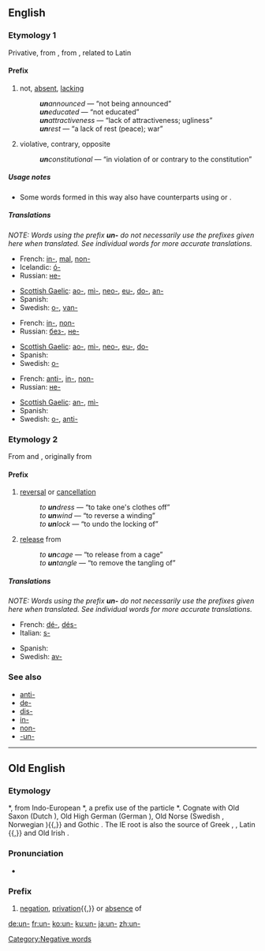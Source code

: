 {{see|UN|un|-un-|ün|ún}}
==English==

===Etymology 1===
Privative, from {{OE.}} {{term|un-|lang=ang}}, from {{Ger.}}, related to Latin {{term|in-|lang=la}}

====Prefix====
{{infl|en|prefix|cat=prefixes}}

# {{context|added to adjectives, nouns and verbs}} not, [[absent]], [[lacking]]
#: '''''un'''announced'' — “not being announced”
#: '''''un'''educated'' — “not educated”
#: '''''un'''attractiveness'' — “lack of attractiveness; ugliness”
#: '''''un'''rest'' — “a lack of rest (peace); war”
# {{context|added to adjectives and nouns}} violative, contrary, opposite
#: '''''un'''constitutional'' — “in violation of or contrary to the constitution”

=====Usage notes=====
*Some words formed in this way also have counterparts using {{term|in-}} or {{term|non-}}.

=====Translations=====
''NOTE: Words using the prefix '''un-''' do not necessarily use the prefixes given here when translated. See individual words for more accurate translations.''

{{trans-top|denoting absence}}
*French: [[in-]], [[mal]], [[non-]]
*Icelandic: [[ó-]]
*Russian: [[не-]]
{{trans-mid}}
*[[Scottish Gaelic]]: [[ao-]], [[mì-]], [[neo-]], [[eu-]], [[do-]], [[an-]]
*Spanish: {{t|es|in-}}
*Swedish: [[o-]], [[van-]]
{{trans-bottom}}

{{trans-top|denoting a lack of}}
*French: [[in-]], [[non-]]
*Russian: [[без-]], [[не-]]
{{trans-mid}}
*[[Scottish Gaelic]]: [[ao-]], [[mì-]], [[neo-]], [[eu-]], [[do-]]
*Spanish: {{t|es|in-}}
*Swedish: [[o-]]
{{trans-bottom}}

{{trans-top|violative of; contrary to}}
*French: [[anti-]], [[in-]], [[non-]]
*Russian: [[не-]]
{{trans-mid}}
*[[Scottish Gaelic]]: [[an-]], [[mì-]]
*Spanish: {{t|es|in-}}
*Swedish: [[o-]], [[anti-]]
{{trans-bottom}}

===Etymology 2===
From {{OE.}} {{term|-un|lang=ang}} <!-- Should this be "un-" instead? --> and {{term|-in|lang=ang}}<!-- Should this be "in-" instead? -->, originally from {{Ger.}}

====Prefix====
{{infl|en|prefix|cat=prefixes|added to verbs and nouns to form verbs}}

# [[reversal]] or [[cancellation]]
#: ''to '''un'''dress'' — “to take one's clothes off”
#: ''to '''un'''wind'' — “to reverse a winding”
#: ''to '''un'''lock'' — “to undo the locking of”
# [[release]] from
#: ''to '''un'''cage'' — “to release from a cage”
#: ''to '''un'''tangle'' — “to remove the tangling of”

=====Translations=====
''NOTE: Words using the prefix '''un-''' do not necessarily use the prefixes given here when translated. See individual words for more accurate translations.''

{{trans-top|reversal or cancellation}}
*French: [[dé-]], [[dés-]]
*Italian: [[s-]]
{{trans-mid}}
*Spanish: {{t|es|des-}}
*Swedish: [[av-]]
{{trans-bottom}}

===See also===
*[[anti-]]
*[[de-]]
*[[dis-]]
*[[in-]]
*[[non-]]
*[[-un-]]

[[Category:Negative words]]

----

==Old English==

===Etymology===
{{Ger.|ang}} *{{term||un-}}, from Indo-European *{{term||n̥-}}, a prefix use of the particle *{{term||ne|not}}. Cognate with Old Saxon {{term||un-}} (Dutch {{term|on-|lang=nl}}), Old High German {{term|un-|lang=goh}} (German {{term|un-|lang=de}}), Old Norse {{term|ó-|lang=non}} (Swedish {{term|o-|lang=sv}}, Norwegian {{term|u|lang=no}}){{,}} and Gothic {{term|sc=Goth|𐌿𐌽-|tr=un-|lang=got}}. The IE root is also the source of Greek {{term|sc=Grek|α-|tr=a-}}, {{term|sc=Grek|αν-|tr=an-}}, Latin {{term|in-|lang=la}}{{,}} and Old Irish {{term|in-|lang=sga}}.

===Pronunciation===
*{{IPA|/ʊn/}}

===Prefix===
{{infl|ang|affix|cat=affixes}}

# {{context|added to nouns and adjectives}} [[negation]], [[privation]]{{,}} or [[absence]] of

[[de:un-]]
[[fr:un-]]
[[ko:un-]]
[[ku:un-]]
[[ja:un-]]
[[zh:un-]]